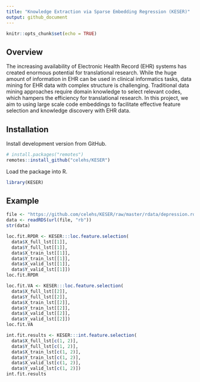 ```yaml
---
title: "Knowledge Extraction via Sparse Embedding Regression (KESER)"
output: github_document
---
```


```r
knitr::opts_chunk$set(echo = TRUE)
```

## Overview

The increasing availability of Electronic Health Record (EHR) systems has created enormous potential for translational research. While the huge amount of information in EHR can be used in clinical informatics tasks, data mining for EHR data with complex structure is challenging. Traditional data mining approaches require domain knowledge to select relevant codes, which hampers the efficiency for translational research. In this project, we aim to using large scale code embeddings to facilitate effective feature selection and knowledge discovery with EHR data.

## Installation

Install development version from GitHub.

```r
# install.packages("remotes")
remotes::install_github("celehs/KESER")
```

Load the package into R.

```r
library(KESER)
```

## Example

```r
file <- "https://github.com/celehs/KESER/raw/master/rdata/depression.rds"
data <- readRDS(url(file, "rb"))
str(data)
```

```r
loc.fit.RPDR <- KESER:::loc.feature.selection(
  data$X_full_lst[[1]], 
  data$Y_full_lst[[1]],
  data$X_train_lst[[1]], 
  data$Y_train_lst[[1]], 
  data$X_valid_lst[[1]], 
  data$Y_valid_lst[[1]])
loc.fit.RPDR
```

```r
loc.fit.VA <- KESER:::loc.feature.selection(
  data$X_full_lst[[2]], 
  data$Y_full_lst[[2]],
  data$X_train_lst[[2]], 
  data$Y_train_lst[[2]], 
  data$X_valid_lst[[2]], 
  data$Y_valid_lst[[2]])
loc.fit.VA
```

```r
int.fit.results <- KESER:::int.feature.selection(
  data$X_full_lst[c(1, 2)], 
  data$Y_full_lst[c(1, 2)], 
  data$X_train_lst[c(1, 2)],
  data$Y_train_lst[c(1, 2)], 
  data$X_valid_lst[c(1, 2)], 
  data$Y_valid_lst[c(1, 2)])
int.fit.results
```
